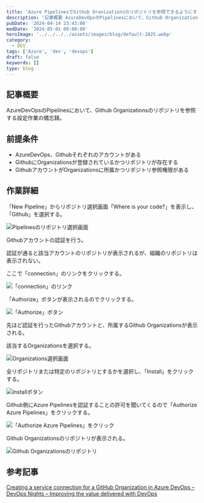 ```yaml
---
title: 'Azure PipelinesでGithub Oranizationsのリポジトリを参照できるようにする'
description: '記事概要 AzureDevOpsのPipelinesにおいて、Github Organizationsのリポジトリを参照する設定作業の備忘録。'
pubDate: '2024-04-14 23:43:00'
modDate: '2024-05-01 00:00:00'
heroImage: '../../../../assets/images/blog/default-2025.webp'
category:
  - DEV
tags: ['Azure', 'dev', 'devops']
draft: false
keywords: []
type: blog
---
```


## 記事概要

AzureDevOpsのPipelinesにおいて、Github Organizationsのリポジトリを参照する設定作業の備忘録。

## 前提条件

- AzureDevOps、Githubそれぞれのアカウントがある
- GithubにOrganizationsが登録されているかつリポジトリが存在する
- GithubアカウントがOrganizationsに所属かつリポジトリ参照権限がある

## 作業詳細

「New Pipeline」からリポジトリ選択画面「Where is your code?」を表示し、「Github」を選択する。

![Pipelinesのリポジトリ選択画面](@/images/blog/azuredevops-github-01.webp)

Githubアカウントの認証を行う。

認証が通ると該当アカウントのリポジトリが表示されるが、組織のリポジトリは表示されない。

ここで「connection」のリンクをクリックする。

![「connection」のリンク](@/images/blog/azuredevops-github-02.webp)

「Authorize」ボタンが表示されるのでクリックする。

![「Authorize」ボタン](@/images/blog/azuredevops-github-03.webp)

先ほど認証を行ったGithubアカウントと、所属するGithub Organizationsが表示される。

該当するOrganizationsを選択する。

![Organizations選択画面](@/images/blog/azuredevops-github-04.webp)

全リポジトリまたは特定のリポジトリとするかを選択し、「Install」をクリックする。

![Installボタン](@/images/blog/azuredevops-github-05.webp)

Github側にAzure Pipelinesを認証することの許可を聞いてくるので「Authorize Azure Pipelines」をクリックする。

![「Authorize Azure Pipelines」をクリック](@/images/blog/azuredevops-github-06.webp)

Github Organizationsのリポジトリが表示される。

![Github Organizationsのリポジトリ](@/images/blog/azuredevops-github-07.webp)

## 参考記事

[Creating a service connection for a GitHub Organization in Azure DevOps – DevOps Nights – Improving the value delivered with DevOps](http://blog.devopsnights.io/Creating-a-service-connection-for-a-GitHub-Organization-in-Azure-DevOps/)
